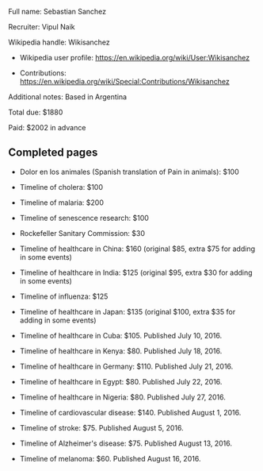Full name: Sebastian Sanchez

Recruiter: Vipul Naik

Wikipedia handle: Wikisanchez

* Wikipedia user profile: https://en.wikipedia.org/wiki/User:Wikisanchez

* Contributions: https://en.wikipedia.org/wiki/Special:Contributions/Wikisanchez

Additional notes: Based in Argentina

Total due: $1880

Paid: $2002 in advance

== Completed pages ==

* Dolor en los animales (Spanish translation of Pain in animals): $100

* Timeline of cholera: $100

* Timeline of malaria: $200

* Timeline of senescence research: $100

* Rockefeller Sanitary Commission: $30

* Timeline of healthcare in China: $160 (original $85, extra $75 for adding in some events)

* Timeline of healthcare in India: $125 (original $95, extra $30 for adding in some events)

* Timeline of influenza: $125

* Timeline of healthcare in Japan: $135 (original $100, extra $35 for adding in some events)

* Timeline of healthcare in Cuba: $105. Published July 10, 2016.

* Timeline of healthcare in Kenya: $80. Published July 18, 2016.

* Timeline of healthcare in Germany: $110. Published July 21, 2016.

* Timeline of healthcare in Egypt: $80. Published July 22, 2016.

* Timeline of healthcare in Nigeria: $80. Published July 27, 2016.

* Timeline of cardiovascular disease: $140. Published August 1, 2016.

* Timeline of stroke: $75. Published August 5, 2016.

* Timeline of Alzheimer's disease: $75. Published August 13, 2016.

* Timeline of melanoma: $60. Published August 16, 2016.

